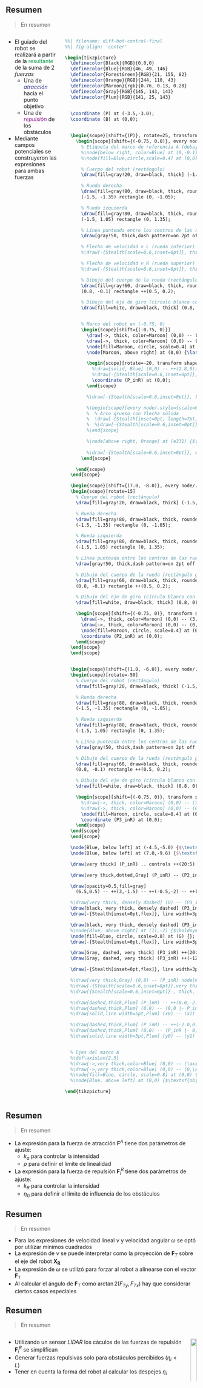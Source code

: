 ## Resumen {.smaller}

> En resumen

::: {.columns}
::: {.column}

- El guiado del robot se realizará a partir de la [resultante]{style="color: rgb(21, 155, 82);"} de la suma de 2 *fuerzas*
  - Una de [*atracción*]{style="color: rgb(46, 49, 146);"} hacia el punto objetivo
  - Una de [*repulsión*]{style="color: rgb(141, 25, 143);"} de los obstáculos
- Mediante campos potenciales se construyeron las expresiones para ambas fuerzas

:::
::: {.column}

```.tikz
%%| filename: diff-bot-control-final
%%| fig-align: 'center'

\begin{tikzpicture}
  \definecolor{Black}{RGB}{0,0,0}
  \definecolor{Blue}{RGB}{46, 49, 146}              % pigment: {0.2, 0.2, 0.6}
  \definecolor{ForestGreen}{RGB}{21, 155, 82}       % web: {0.13, 0.55, 0.13}
  \definecolor{Orange}{RGB}{244, 110, 43}           % web color: {1.0, 0.65, 0.0}
  \definecolor{Maroon}{rgb}{0.76, 0.13, 0.28}       % brightmaroon
  \definecolor{Gray}{RGB}{145, 143, 143}            % html/cssgray: {0.5, 0.5, 0.5}
  \definecolor{Plum}{RGB}{141, 25, 143}             % traditional: {0.56, 0.27, 0.52}

  
  \coordinate (P) at (-3.5,-3.0);
  \coordinate (B) at (0,0);


  \begin{scope}[shift={(P)}, rotate=25, transform shape]
    \begin{scope}[shift={(-0.75, 0.0)}, every node/.style={scale=1.2}]
      % Etiqueta del marco de referencia A (debajo del origen, a la derecha)
      %\node[below right, color=Blue] at (0,-0.1) {$\{\boldsymbol{A}\}$};
      %\node[fill=Blue,circle,scale=0.4] at (0,0);

      % Cuerpo del robot (rectángulo)
      \draw[fill=gray!20, draw=black, thick] (-1.5,-1) rectangle (1.5,1);

      % Rueda derecha
      \draw[fill=gray!80, draw=black, thick, rounded corners=0.15cm]
      (-1.5, -1.35) rectangle (0, -1.05);

      % Rueda izquierda
      \draw[fill=gray!80, draw=black, thick, rounded corners=0.15cm]
      (-1.5, 1.05) rectangle (0, 1.35);

      % Línea punteada entre los centros de las ruedas
      \draw[gray!50, thick,dash pattern=on 2pt off 1pt] (-0.75, -1.05) -- (-0.75, 1.05);

      % Flecha de velocidad v_L (rueda inferior)
      %\draw[-{Stealth[scale=0.6,inset=0pt]}, thick] (0.1, -1.2) -- (0.5, -1.2) node[midway, below] {$v_R$};

      % Flecha de velocidad v_R (rueda superior)
      %\draw[-{Stealth[scale=0.6,inset=0pt]}, thick] (0.1, 1.2) -- (0.5, 1.2) node[midway, above] {$v_L$};

      % Dibujo del cuerpo de la rueda (rectángulo gris oscuro con bordes redondeados)
      \draw[fill=gray!60, draw=black, thick, rounded corners=0.1cm] 
      (0.8, -0.1) rectangle ++(0.5, 0.2);

      % Dibujo del eje de giro (círculo blanco con borde negro a la izquierda)
      \draw[fill=white, draw=black, thick] (0.8, 0) circle (0.05);


      % Marco del robot en (-0.75, 0)
      \begin{scope}[shift={(-0.75, 0)}]
        \draw[->, thick, color=Maroon] (0,0) -- (3.0,0) node[right] {$\boldsymbol{x}_R$};
        \draw[->, thick, color=Maroon] (0,0) -- (0,3.0) node[left=2] {$\boldsymbol{y}_R$};
        \node[fill=Maroon, circle, scale=0.4] at (0,0) {};
        \node[Maroon, above right] at (0,0) {\large $\boldsymbol{P}(t_0)$};

        \begin{scope}[rotate=-20, transform shape]
          %\draw[solid, Blue] (0,0) -- ++(2.8,0);
          %\draw[-{Stealth[scale=0.6,inset=0pt]}, thick, Orange] (2.5,0) arc[start angle=0, end angle=20, radius=2.5] node[midway, right] {$\theta$};
          \coordinate (P_inR) at (0,0);
        \end{scope}

        %\draw[-{Stealth[scale=0.6,inset=0pt]}, thick, Maroon] (3.4,0) arc[start angle=0, end angle=15.3, radius=3.4] node[midway, right] {$\alpha$};

        %\begin{scope}[every node/.style={scale=0.75}, transform shape]
        %  % Arco grueso con flecha sólida
        %  \draw[-{Stealth[inset=0pt, length=7pt,flex]}, line width=3pt, Orange] (-225:0.4) arc[start angle=-225, end angle=0, radius=0.4] coordinate[pos=1.0](e331); %node[pos=0.6,below left] {$\omega (t)$};
        %  %\draw[-{Stealth[scale=0.6,inset=0pt]}, thick, ForestGreen] (0,1.5) -- ++(0,0.6) node[midway, right] {$\dot{y}$};
        %\end{scope}

        %\node[above right, Orange] at (e331) {$\omega (t)$};
        
        %\draw[-{Stealth[scale=0.6,inset=0pt]}, very thick, ForestGreen] (0, 0) -- ++(2.0, 0) node[pos=1, above] {$\nu (t)$};
      \end{scope}

    \end{scope}
  \end{scope}

  \begin{scope}[shift={(7.0, -8.0)}, every node/.style={scale=1.5}]
  \begin{scope}[rotate=15]
    % Cuerpo del robot (rectángulo)
    \draw[fill=gray!20, draw=black, thick] (-1.5,-1) rectangle (1.5,1);

    % Rueda derecha
    \draw[fill=gray!80, draw=black, thick, rounded corners=0.15cm]
    (-1.5, -1.35) rectangle (0, -1.05);

    % Rueda izquierda
    \draw[fill=gray!80, draw=black, thick, rounded corners=0.15cm]
    (-1.5, 1.05) rectangle (0, 1.35);

    % Línea punteada entre los centros de las ruedas
    \draw[gray!50, thick,dash pattern=on 2pt off 1pt] (-0.75, -1.05) -- (-0.75, 1.05);

    % Dibujo del cuerpo de la rueda (rectángulo gris oscuro con bordes redondeados)
    \draw[fill=gray!60, draw=black, thick, rounded corners=0.1cm] 
    (0.8, -0.1) rectangle ++(0.5, 0.2);

    % Dibujo del eje de giro (círculo blanco con borde negro a la izquierda)
    \draw[fill=white, draw=black, thick] (0.8, 0) circle (0.05);

    \begin{scope}[shift={(-0.75, 0)}, transform shape]
      \draw[->, thick, color=Maroon] (0,0) -- (3.0,0) node[right] {};% {$\boldsymbol{x}_R$};
      \draw[->, thick, color=Maroon] (0,0) -- (0,2.5) node[left=2] {};% {$\boldsymbol{y}_R$};
      \node[fill=Maroon, circle, scale=0.4] at (0,0) {};
      \coordinate (P2_inR) at (0,0);
    \end{scope}
  \end{scope}
  \end{scope}


  \begin{scope}[shift={(1.0, -6.0)}, every node/.style={scale=1.5}]
  \begin{scope}[rotate=-50]
    % Cuerpo del robot (rectángulo)
    \draw[fill=gray!20, draw=black, thick] (-1.5,-1) rectangle (1.5,1);

    % Rueda derecha
    \draw[fill=gray!80, draw=black, thick, rounded corners=0.15cm]
    (-1.5, -1.35) rectangle (0, -1.05);

    % Rueda izquierda
    \draw[fill=gray!80, draw=black, thick, rounded corners=0.15cm]
    (-1.5, 1.05) rectangle (0, 1.35);

    % Línea punteada entre los centros de las ruedas
    \draw[gray!50, thick,dash pattern=on 2pt off 1pt] (-0.75, -1.05) -- (-0.75, 1.05);

    % Dibujo del cuerpo de la rueda (rectángulo gris oscuro con bordes redondeados)
    \draw[fill=gray!60, draw=black, thick, rounded corners=0.1cm] 
    (0.8, -0.1) rectangle ++(0.5, 0.2);

    % Dibujo del eje de giro (círculo blanco con borde negro a la izquierda)
    \draw[fill=white, draw=black, thick] (0.8, 0) circle (0.05);

    \begin{scope}[shift={(-0.75, 0)}, transform shape]
      %\draw[->, thick, color=Maroon] (0,0) -- (3.0,0) node[right] {};% {$\boldsymbol{x}_R$};
      %\draw[->, thick, color=Maroon] (0,0) -- (0,2.5) node[left=2] {};% {$\boldsymbol{y}_R$};
      \node[fill=Maroon, circle, scale=0.4] at (0,0) {};
      \coordinate (P3_inR) at (0,0);
    \end{scope}
  \end{scope}
  \end{scope}

  \node[Blue, below left] at (-4.5,-5.0) {$\textsf{previo}$};
  \node[Blue, below left] at (7.0,-9.6) {$\textsf{futuro}$};

  \draw[very thick] (P_inR) .. controls ++(20:5) and ++(10:-5) .. (P2_inR);

  \draw[very thick,dotted,Gray] (P_inR) -- (P2_inR);

  \draw[opacity=0.5,fill=gray]
    (6.5,0.5) -- ++(3,-1.5) -- ++(-0.5,-2) -- ++(-3.5,-1.5) -- ++(-4,2) node[pos=0.9](O) {} -- ++(0.5,2) -- cycle;

  %\draw[very thick, densely dashed] (O) -- (P3_inR);
  \draw[black, very thick, densely dashed] (P3_inR) -- ++(60:3.1) node[circle, fill=Plum, scale=0.8](O) {} node[Plum, above right] {$\boldsymbol{O}$};
  \draw[-{Stealth[inset=0pt,flex]}, line width=3pt, color=Plum] (P3_inR) -- ++(-120:3) node[below] {\Large $\boldsymbol{F}_R$};

  \draw[black, very thick, densely dashed] (P3_inR) -- ++(20:12) node(G) {} node[Blue, above right] {$\boldsymbol{G}$};
  %\node[Blue, above right] at (11,-2) {$\boldsymbol{G}$};
  \node[fill=Blue, circle, scale=0.8] at (G) {};
  \draw[-{Stealth[inset=0pt,flex]}, line width=3pt, color=Blue] (P3_inR) -- ++(20:3) node[above] {\Large $\boldsymbol{F}_A$};

  \draw[Gray, dashed, very thick] (P3_inR) ++(20:3) -- ++(-120:3);
  \draw[Gray, dashed, very thick] (P3_inR) ++(-120:3) -- ++(20:3);

  \draw[-{Stealth[inset=0pt,flex]}, line width=3pt, color=ForestGreen] (P3_inR) -- ++(-50:2.2) node[below] {\Large $\boldsymbol{F}_T$};

  %\draw[very thick,Gray] (0,0) -- (P_inR) node[midway, above] {$\rho$};
  %\draw[-{Stealth[scale=0.6,inset=0pt]},very thick,Gray] (0,0) -- ++(2.0,1.45) node[pos=1, above] {$\hat{x}$};
  %\draw[{Stealth[scale=0.6,inset=0pt]}-, thick, Gray] (1.5,0) arc[start angle=0, end angle=35.3, radius=1.5] node[midway, right] {$\beta$};

  %\draw[dashed,thick,Plum] (P_inR) -- ++(0.0,-2.0) coordinate[at end](x0);
  %\draw[dashed,thick,Plum] (0,0) -- (0,0 |- P_inR) -- ++(0.0,-2.0) coordinate[at end](x1);
  %\draw[solid,line width=5pt,Plum] (x0) -- (x1) node[midway, above] {$\Delta x$};

  %\draw[dashed,thick,Plum] (P_inR) -- ++(-2.0,0.0) coordinate[at end](y0);
  %\draw[dashed,thick,Plum] (0,0) -- (P_inR |- 0,0) -- ++(-2.0,0.0) coordinate[at end](y1);
  %\draw[solid,line width=5pt,Plum] (y0) -- (y1) node[midway, left] {$\Delta y$};


  % Ejes del marco A
  %\def\axisLen{2.5}
  %\draw[->,very thick,color=Blue] (0,0) -- (\axisLen,0) node[below=2] {$\boldsymbol{x}_I = \boldsymbol{x}_G$};
  %\draw[->,very thick,color=Blue] (0,0) -- (0,\axisLen) node[above] {$\boldsymbol{y}_I = \boldsymbol{y}_G$};
  %\node[fill=Blue, circle, scale=0.8] at (0,0) {};
  %\node[Blue, above left] at (0,0) {$\textsf{objetivo}$};

\end{tikzpicture}
```

:::
:::

## Resumen {.smaller}

> En resumen

- La expresión para la fuerza de atracción $\boldsymbol{F}^A$ tiene dos parámetros de ajuste:
  - $k_a$ para controlar la intensidad
  - $\rho$ para definir el límite de linealidad

- La expresión para la fuerza de repulsión $\boldsymbol{F}^{R}_i$ tiene dos parámetros de ajuste:
  - $k_R$ para controlar la intensidad
  - $\eta_0$ para definir el límite de influencia de los obstáculos

## Resumen {.smaller}

> En resumen

- Para las expresiones de velocidad lineal $\nu$ y velocidad angular $\omega$ se optó por utilizar mínimos cuadrados
- La expresión de $\nu$ se puede interpretar como la proyección de $\boldsymbol{F}_T$ sobre el eje del robot $\boldsymbol{X_R}$
- La expresión de $\omega$ se utilizó para forzar al robot a alinearse con el vector $\boldsymbol{F}_T$
- Al calcular el ángulo de $\boldsymbol{F}_T$ como $\arctan 2 \left( {F_T}_y , {F_T}_x \right)$ hay que considerar ciertos casos especiales

## Resumen {.smaller}

> En resumen

::: {.columns}
::: {.column}

- Utilizando un sensor *LIDAR* los cáculos de las fuerzas de repulsión $\boldsymbol{F}^{R}_i$ se simplifican
- Generar fuerzas repulsivas solo para obstáculos percibidos ($\eta_i < L$)
- Tener en cuenta la forma del robot al calcular los despejes $\eta_i$

:::
::: {.column}

![](index_files/mediabag/lidar-implementation.svg){width="100%" fig-align="center"}

:::
:::


